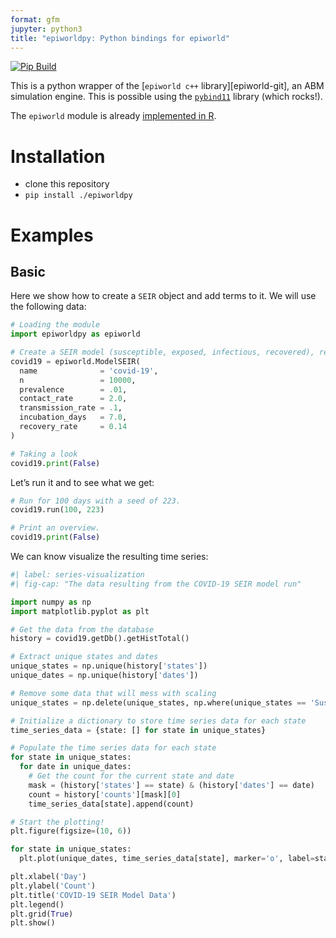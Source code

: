 ```yaml
---
format: gfm
jupyter: python3
title: "epiworldpy: Python bindings for epiworld"
---
```


[![Pip Build](https://github.com/UofUEpiBio/epiworldpy/actions/workflows/pip.yaml/badge.svg)](https://github.com/UofUEpiBio/epiworldpy/actions/workflows/pip.yaml)

This is a python wrapper of the [`epiworld c++` library][epiworld-git], an ABM
simulation engine. This is possible using the
[`pybind11`][] library (which rocks!).

The `epiworld` module is already
[implemented in R](https://github.com/UofUEpiBio/epiworldR){target="_blank"}.

# Installation

- clone this repository
- `pip install ./epiworldpy`

# Examples 

## Basic

Here we show how to create a `SEIR` object and add terms to it. We will use the following data:

```python
# Loading the module
import epiworldpy as epiworld

# Create a SEIR model (susceptible, exposed, infectious, recovered), representing COVID-19.
covid19 = epiworld.ModelSEIR(
  name              = 'covid-19',
  n                 = 10000,
  prevalence        = .01,
  contact_rate      = 2.0,
  transmission_rate = .1,
  incubation_days   = 7.0,
  recovery_rate     = 0.14
)

# Taking a look
covid19.print(False)
```

Let's run it and to see what we get:

```python
# Run for 100 days with a seed of 223.
covid19.run(100, 223)

# Print an overview.
covid19.print(False)
```

We can know visualize the resulting time series:

```python
#| label: series-visualization
#| fig-cap: "The data resulting from the COVID-19 SEIR model run"

import numpy as np
import matplotlib.pyplot as plt

# Get the data from the database
history = covid19.getDb().getHistTotal()

# Extract unique states and dates
unique_states = np.unique(history['states'])
unique_dates = np.unique(history['dates'])

# Remove some data that will mess with scaling
unique_states = np.delete(unique_states, np.where(unique_states == 'Susceptible'))

# Initialize a dictionary to store time series data for each state
time_series_data = {state: [] for state in unique_states}

# Populate the time series data for each state
for state in unique_states:
  for date in unique_dates:
    # Get the count for the current state and date
    mask = (history['states'] == state) & (history['dates'] == date)
    count = history['counts'][mask][0]
    time_series_data[state].append(count)

# Start the plotting!
plt.figure(figsize=(10, 6))

for state in unique_states:
  plt.plot(unique_dates, time_series_data[state], marker='o', label=state)

plt.xlabel('Day')
plt.ylabel('Count')
plt.title('COVID-19 SEIR Model Data')
plt.legend()
plt.grid(True)
plt.show()
```

[`pybind11`]: https://pybind11.readthedocs.io/en/stable/